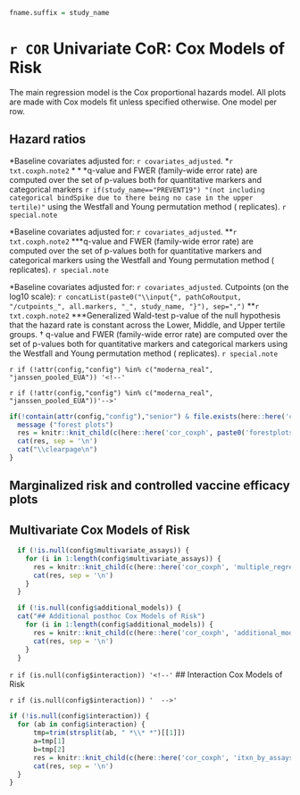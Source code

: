 ```r
fname.suffix = study_name
```


# `r COR` Univariate CoR: Cox Models of Risk 

The main regression model is the Cox proportional hazards model. All plots are made with Cox models fit unless specified otherwise. One model per row.

## Hazard ratios

\setlength{\tabcolsep}{.5ex}
  \input{`r pathCoRoutput`/CoR_univariable_svycoxph_pretty_`r fname.suffix`}
$\ast$Baseline covariates adjusted for: `r covariates_adjusted`.
$\ast$`r txt.coxph.note2`
$\ast\ast\ast$q-value and FWER (family-wide error rate) are computed over the set of p-values both for quantitative markers and categorical markers `r if(study_name=="PREVENT19") "(not including categorical bindSpike due to there being no case in the upper tertile)"` using the Westfall and Young permutation method (\protect\input{`r pathCoRoutput`/permutation_replicates_`r fname.suffix`} replicates). 
`r special.note`

\vspace{10pt}

\setlength{\tabcolsep}{.5ex}
  \input{`r pathCoRoutput`/CoR_univariable_svycoxph_pretty_scaled_`r fname.suffix`}
$\ast$Baseline covariates adjusted for: `r covariates_adjusted`. 
$\ast$$\ast$`r txt.coxph.note2`
$\ast$$\ast$$\ast$q-value and FWER (family-wide error rate) are computed over the set of p-values both for quantitative markers and categorical markers using the Westfall and Young permutation method (\protect\input{`r pathCoRoutput`/permutation_replicates_`r fname.suffix`} replicates). 
`r special.note`


\clearpage
\scriptsize
\input{`r paste0(pathCoRoutput, "/CoR_univariable_svycoxph_cat_pretty_", study_name)`}
\normalsize
\vspace{-15pt}
$\ast$Baseline covariates adjusted for: `r covariates_adjusted`. Cutpoints (on the log10 scale): `r concatList(paste0("\\input{", pathCoRoutput, "/cutpoints_", all.markers, "_", study_name, "}"), sep=",")`
$\ast\ast$`r txt.coxph.note2`
$\ast\ast$$\ast$Generalized Wald-test p-value of the null hypothesis that the hazard rate is constant across the Lower, Middle, and Upper tertile groups.
$\dagger$ q-value and FWER (family-wide error rate) are computed over the set of p-values both for quantitative markers and categorical markers using the Westfall and Young permutation method (\protect\input{`r pathCoRoutput`/permutation_replicates_`r fname.suffix`} replicates). 
`r special.note`

\vspace{30pt}


<!-- only for two TRIALs -->
`r if (!attr(config,"config") %in% c("moderna_real", "janssen_pooled_EUA")) '<!--'`
\begin{table}[H]
\caption{The ratio of sample sizes required to power a future trial for the column marker compared to the row marker (Follmann 2018). Confidence intervals are based on $10^3$ bootstrap replicates. }
\begin{center}
    \input{`r pathCoRoutput`/follmann2018_samplesizeratio}\\
    (lb, ub)\\
    \input{`r pathCoRoutput`/follmann2018_samplesizeratio_lbub}\\
\end{center}
`r special.note`
    %\label{tab:follmann2018_samplesizeratio}
\end{table}
\vspace{10pt}
`r if (!attr(config,"config") %in% c("moderna_real", "janssen_pooled_EUA"))'-->'`



\begin{table}[H]
\caption{Number of cases and non-cases in ph2 or not}
\begin{center}
  \input{`r pathCoRoutput`/tab1}\\
\end{center}
\end{table}


\clearpage



<!-- Forest plots -->

```r

if(!contain(attr(config,"config"),"senior") & file.exists(here::here('cor_coxph', paste0('forestplots_', tolower(study_name), '.Rmd')))) {
  message ("forest plots")
  res = knitr::knit_child(c(here::here('cor_coxph', paste0('forestplots_', tolower(study_name), '.Rmd'))), quiet = TRUE)
  cat(res, sep = '\n')
  cat("\\clearpage\n")
}
```


## Marginalized risk and controlled vaccine efficacy plots


<!-- \begin{table}[H]  -->
<!-- \caption{Analysis of Day `r tpeak` markers (upper vs. lower tertile) as a CoR and a controlled risk CoP.} -->
<!-- \begin{center} -->
<!-- \setlength{\tabcolsep}{.5ex} -->
<!-- \begin{tabular}{lcccccc} \hline  -->
<!--  & \multicolumn{2}{c}{marginalized risk} & \multicolumn{2}{c}{controlled risk} & & \\  -->
<!--  & \multicolumn{2}{c}{ratio $RR_M(0,1)$} & \multicolumn{2}{c}{ratio $RR_C(0,1)^1$} & \multicolumn{2}{c}{e(0,1)$^2$} \\  -->
<!--   & Point Est. & 95\% CI  &    Point Est. & 95\% CI  &   Point Est.  & 95\% CI UL \\ \hline -->
<!-- \input{`r pathCoRoutput`/marginalized_risks_cat_`r fname.suffix`}  \\ \hline  -->
<!-- \end{tabular} -->
<!-- \end{center} -->
<!-- $^1$Conservative (upper bound) estimate assuming unmeasured confounding at level $RR_{UD}(0,1)=RR_{EU}(0,1) = 2$ and thus $B(0,1)=4/3$. \\ -->
<!-- $^2$E-values are computed for upper tertile ($s=1$) vs. lower tertile ($s=0$) biomarker subgroups after controlling for `r covariates_adjusted`; UL = upper limit.\\ -->
<!-- `r special.note` -->
<!-- \end{table} -->

<!-- \clearpage -->


<!-- ```{r, echo=FALSE, results='asis'} -->
<!--   for (a in all.markers) { -->
<!--     assay=marker.name.to.assay(a) -->
<!--     res = knitr::knit_child(c(here::here('cor_coxph', 'risk_plots_by_assays.Rmd')), quiet = TRUE) -->
<!--     cat(res, sep = '\n') -->
<!--   } -->
<!-- ``` -->


## Multivariate Cox Models of Risk 

```r
  if (!is.null(config$multivariate_assays)) {
    for (i in 1:length(config$multivariate_assays)) {
      res = knitr::knit_child(c(here::here('cor_coxph', 'multiple_regression.Rmd')), quiet = TRUE)
      cat(res, sep = '\n')
    }
  }
```



```r
  if (!is.null(config$additional_models)) {
  cat("## Additional posthoc Cox Models of Risk")
    for (i in 1:length(config$additional_models)) {
      res = knitr::knit_child(c(here::here('cor_coxph', 'additional_model.Rmd')), quiet = TRUE)
      cat(res, sep = '\n')
    }
  }
```


`r if (is.null(config$interaction)) '<!--'`
## Interaction Cox Models of Risk

\begin{table}[H] 
\centering
\input{`r pathCoRoutput`/CoR_itxn_multitesting}  
\caption{ Inference for Day `r tpeak` antibody marker covariate-adjusted correlates of risk by Day \protect\input{`r pathCoRoutput`/timepoints_cum_risk_`r fname.suffix`} in the vaccine arm. Interaction P values. `r special.note`}
\end{table}

\clearpage

`r if (is.null(config$interaction)) '  -->'`
```r
if (!is.null(config$interaction)) {
  for (ab in config$interaction) {
      tmp=trim(strsplit(ab, " *\\* *")[[1]])
      a=tmp[1]
      b=tmp[2]            
      res = knitr::knit_child(c(here::here('cor_coxph', 'itxn_by_assays.Rmd')), quiet = TRUE)
      cat(res, sep = '\n')
  }
}
```

